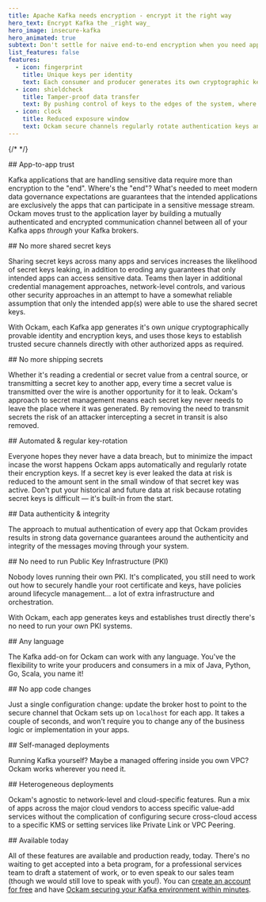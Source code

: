```yaml
---
title: Apache Kafka needs encryption - encrypt it the right way
hero_text: Encrypt Kafka the _right way_
hero_image: insecure-kafka
hero_animated: true
subtext: Don't settle for naive end-to-end encryption when you need app-to-app trust
list_features: false
features:
  - icon: fingerprint
    title: Unique keys per identity
    text: Each consumer and producer generates its own cryptographic keys, and is issued its own unique credentials. They then use these to establish a mutually trusted secure channel between each other. By removing the dependency on a third-party service to store or distribute keys you're able to reduce your vulnerability surface area and eliminate single points of failure.
  - icon: shieldcheck
    title: Tamper-proof data transfer
    text: By pushing control of keys to the edges of the system, where authenticated encryption and decryption occurs, no other parties in the supply-chain are able to modify the data in transit. You can be assured that the data you receive at the consumer is exactly what was sent by your producers. You can also be assured that only authorised producers can write to a topic ensuring that the data in your topic is highly trustworthy.
  - icon: clock
    title: Reduced exposure window
    text: Ockam secure channels regularly rotate authentication keys and session secrets. This approach means that if one of those session secrets was exposed your total data exposure window is limited to the small duration that secret was in use. Rotating authentication keys means that even when the identity keys of a producer are compromised - no historical data is compromised. You can selectively remove the compromised producer and its data. With centralised shared key distribution approaches there is the risk that all current and historical data can’t be trusted after a breach because it may have been tampered with or stolen. Ockam's approach eliminates the risk of compromised historical data and minimises the risk to future data using automatically rotating keys.
---
```


{/* <!-- vale off --> */}

<SideBySidePanel textOrientation="left" image="kafka-encrypted-ockam">
## App-to-app trust

Kafka applications that are handling sensitive data require more than encryption
to the "end". Where's the "end"? What's needed to meet modern data governance 
expectations are guarantees that the intended applications are exclusively the
apps that can participate in a sensitive message stream. Ockam moves trust to 
the application layer by building a mutually authenticated and encrypted 
communication channel between all of your Kafka apps _through_ your Kafka brokers.
</SideBySidePanel>

<SideBySidePanel textOrientation="right" image="kafka-key-layers" animate>
## No more shared secret keys

Sharing secret keys across many apps and services increases the likelihood of
secret keys leaking, in addition to eroding any guarantees that only intended apps can
access sensitive data. Teams then layer in additional credential management 
approaches, network-level controls, and various other security approaches in
an attempt to have a somewhat reliable assumption that only the intended app(s)
were able to use the shared secret keys.

With Ockam, each Kafka app generates it's own _unique_ cryptographically provable identity 
and encryption keys, and uses those keys to establish trusted secure channels directly 
with other authorized apps as required.
</SideBySidePanel>

<SideBySidePanel textOrientation="left" image="shared-key-shipping-exposure-risk">
## No more shipping secrets

Whether it's reading a credential or secret value from a central source, or 
transmitting a secret key to another app, every time a secret value is transmitted
over the wire is another opportunity for it to leak. Ockam's approach to secret 
management means each secret key never needs to leave the place where it was 
generated. By removing the need to transmit secrets the risk of an attacker 
intercepting a secret in transit is also removed.
</SideBySidePanel>

<SideBySidePanel textOrientation="right" image="automated-key-rotation">
## Automated & regular key-rotation

Everyone hopes they never have a data breach, but to minimize the impact incase
the worst happens Ockam apps automatically and regularly rotate their encryption
keys. If a secret key is ever leaked the data at risk is reduced to the amount sent
in the small window of that secret key was active. Don't put your 
historical and future data at risk because rotating secret keys is difficult &mdash; 
it's built-in from the start.
</SideBySidePanel>

<SideBySidePanel textOrientation="left" image="guaranteed-authenticity">
## Data authenticity & integrity

The approach to mutual authentication of every app that Ockam provides results
in strong data governance guarantees around the authenticity and integrity of 
the messages moving through your system. 
</SideBySidePanel>

<SideBySidePanel textOrientation="right" image="no-pki">
## No need to run Public Key Infrastructure (PKI)

Nobody loves running their own PKI. It's complicated, you still need to work out
how to securely handle your root certificate and keys, have policies around 
lifecycle management&hellip; a lot of extra infrastructure and orchestration.

With Ockam, each app generates keys and establishes trust directly there's no 
need to run your own PKI systems.
</SideBySidePanel>

<SideBySidePanel textOrientation="left" image="kafka-any-language">
## Any language

The Kafka add-on for Ockam can work with any language. You've the flexibility
to write your producers and consumers in a mix of Java, Python, Go, Scala, you 
name it!
</SideBySidePanel>

<SideBySidePanel textOrientation="right" image="no-code-changes">
## No app code changes

Just a single configuration change: update the broker host to point to the secure channel
that Ockam sets up on `localhost` for each app. It takes a couple of seconds,
and won't require you to change any of the business logic or implementation in your
apps.
</SideBySidePanel>

<SideBySidePanel textOrientation="left" image="cloud-on-prem">
## Self-managed deployments

Running Kafka yourself? Maybe a managed offering inside you own VPC? Ockam 
works wherever you need it.
</SideBySidePanel>

<SideBySidePanel textOrientation="right" image="kafka-heterogeneous">
## Heterogeneous deployments

Ockam's agnostic to network-level and cloud-specific features. Run a mix of apps
across the major cloud vendors to access specific value-add services without 
the complication of configuring secure cross-cloud access to a specific KMS or
setting services like Private Link or VPC Peering.
</SideBySidePanel>

<SideBySidePanel textOrientation="left" image="available-today">
## Available today

All of these features are available and production ready, today. There's no
waiting to get accepted into a beta program, for a professional services
team to draft a statement of work, or to even speak to our sales team (though
we would still love to speak with you!). You can [create an account for free](https://www.ockam.io/download)
and have [Ockam securing your Kafka environment within minutes](https://docs.ockam.io/guides/examples/end-to-end-encrypted-kafka).
</SideBySidePanel>